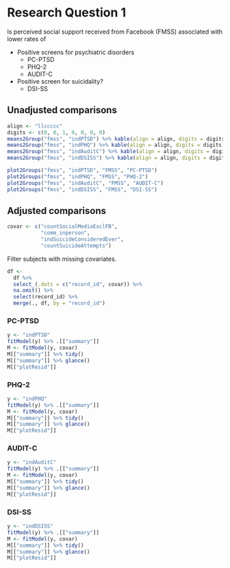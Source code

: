 # Research Question 1

Is perceived social support received from Facebook (FMSS) associated with lower rates of 

* Positive screens for psychiatric disorders
  * PC-PTSD
  * PHQ-2
  * AUDIT-C
* Positive screen for suicidality?
  * DSI-SS


## Unadjusted comparisons

```r
align <- "llccccc"
digits <- c(0, 0, 1, 0, 0, 0, 0)
means2Group("fmss", "indPTSD") %>% kable(align = align, digits = digits)
means2Group("fmss", "indPHQ") %>% kable(align = align, digits = digits)
means2Group("fmss", "indAuditC") %>% kable(align = align, digits = digits)
means2Group("fmss", "indDSISS") %>% kable(align = align, digits = digits)
```

```r
plot2Groups("fmss", "indPTSD", "FMSS", "PC-PTSD")
plot2Groups("fmss", "indPHQ", "FMSS", "PHQ-2")
plot2Groups("fmss", "indAuditC", "FMSS", "AUDIT-C")
plot2Groups("fmss", "indDSISS", "FMSS", "DSI-SS")
```


## Adjusted comparisons

```r
covar <- c("countSocialMediaExclFB",
           "comm_inperson",
           "indSuicideConsideredEver",
           "countSuicideAttempts")
```

Filter subjects with missing covariates.

```r
df <-
  df %>% 
  select_(.dots = c("record_id", covar)) %>% 
  na.omit() %>% 
  select(record_id) %>% 
  merge(., df, by = "record_id")
```


### PC-PTSD

```r
y <- "indPTSD"
fitModel(y) %>% .[["summary"]]
M <- fitModel(y, covar)
M[["summary"]] %>% tidy()
M[["summary"]] %>% glance()
M[["plotResid"]]
```

### PHQ-2

```r
y <- "indPHQ"
fitModel(y) %>% .[["summary"]]
M <- fitModel(y, covar)
M[["summary"]] %>% tidy()
M[["summary"]] %>% glance()
M[["plotResid"]]
```

### AUDIT-C

```r
y <- "indAuditC"
fitModel(y) %>% .[["summary"]]
M <- fitModel(y, covar)
M[["summary"]] %>% tidy()
M[["summary"]] %>% glance()
M[["plotResid"]]
```

### DSI-SS

```r
y <- "indDSISS"
fitModel(y) %>% .[["summary"]]
M <- fitModel(y, covar)
M[["summary"]] %>% tidy()
M[["summary"]] %>% glance()
M[["plotResid"]]
```
